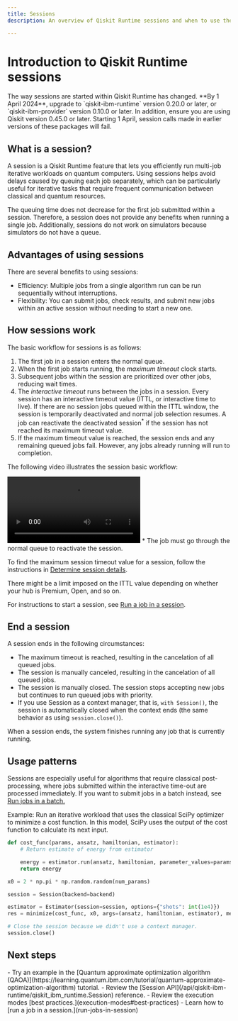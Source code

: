 ```yaml
---
title: Sessions
description: An overview of Qiskit Runtime sessions and when to use them.

---
```

# Introduction to Qiskit Runtime sessions

<Admonition type="caution" title="Important">
The way sessions are started within Qiskit Runtime has changed. **By 1 April 2024**, upgrade to `qiskit-ibm-runtime` version 0.20.0 or later, or `qiskit-ibm-provider` version 0.10.0 or later. In addition, ensure you are using Qiskit version 0.45.0 or later. Starting 1 April, session calls made in earlier versions of these packages will fail.
</Admonition>

## What is a session?

A session is a Qiskit Runtime feature that lets you efficiently run multi-job iterative workloads on quantum computers. Using sessions helps avoid delays caused by queuing each job separately, which can be particularly useful for iterative tasks that require frequent communication between classical and quantum resources.

<Admonition type="note">
The queuing time does not decrease for the first job submitted within a session. Therefore, a session does not provide any benefits when running a single job. Additionally, sessions do not work on simulators because simulators do not have a queue.
</Admonition>

## Advantages of using sessions

There are several benefits to using sessions:

- Efficiency: Multiple jobs from a single algorithm run can be run sequentially without interruptions.
- Flexibility: You can submit jobs, check results, and submit new jobs within an active session without needing to start a new one.

## How sessions work

The basic workflow for sessions is as follows:

1. The first job in a session enters the normal queue.
2. When the first job starts running, the _maximum timeout_ clock starts.
2. Subsequent jobs within the session are prioritized over other jobs, reducing wait times.
3. The _interactive timeout_ runs between the jobs in a session. Every session has an interactive timeout value (ITTL, or interactive time to live). If there are no session jobs queued within the ITTL window, the session is temporarily deactivated and normal job selection resumes. A job can reactivate the deactivated session<sup>*</sup> if the session has not reached its maximum timeout value.
3. If the maximum timeout value is reached, the session ends and any remaining queued jobs fail. However, any jobs already running will run to completion.

The following video illustrates the session basic workflow:

<video title="A user starts a session job and becomes the priority user.  They submit jobs to the quantum system while other users wait. After the prioritized user's session finishes, the next person's jobs can begin processing." className="max-w-auto h-auto" controls>
  <source src="/videos/run/sessions/demo.mp4" type="video/mp4"></source>
</video>

<Admonition type="note">
* The job must go through the normal queue to reactivate the session.
</Admonition>

To find the maximum session timeout value for a session, follow the instructions in [Determine session details](run-jobs-in-session#session-details).

<Admonition type="note">
    There might be a limit imposed on the ITTL value depending on whether your hub is Premium, Open, and so on.
</Admonition>

For instructions to start a session, see [Run a job in a session](run-jobs-in-session).

<span id="ends"></span>
## End a session

A session ends in the following circumstances:

* The maximum timeout is reached, resulting in the cancelation of all queued jobs.
* The session is manually canceled, resulting in the cancelation of all queued jobs.
* The session is manually closed.  The session stops accepting new jobs but continues to run queued jobs with priority.
* If you use Session as a context manager, that is,  `with Session()`, the session is automatically closed when the context ends (the same behavior as using `session.close()`).

<Admonition type = "note">
When a session ends, the system finishes running any job that is currently running.
</Admonition>

## Usage patterns

Sessions are especially useful for algorithms that require classical post-processing, where jobs submitted within the interactive time-out are processed immediately. If you want to submit jobs in a batch instead, see [Run jobs in a batch.](run-jobs-batch)

Example: Run an iterative workload that uses the classical SciPy optimizer to minimize a cost function. In this model, SciPy uses the output of the cost function to calculate its next input.

```python
def cost_func(params, ansatz, hamiltonian, estimator):
    # Return estimate of energy from estimator

    energy = estimator.run(ansatz, hamiltonian, parameter_values=params).result().values[0]
    return energy

x0 = 2 * np.pi * np.random.random(num_params)

session = Session(backend=backend)

estimator = Estimator(session=session, options={"shots": int(1e4)})
res = minimize(cost_func, x0, args=(ansatz, hamiltonian, estimator), method="cobyla")

# Close the session because we didn't use a context manager.
session.close()
```

## Next steps

<Admonition type="tip" title="Recommendations">
  - Try an example in the [Quantum approximate optimization algorithm (QAOA)](https://learning.quantum.ibm.com/tutorial/quantum-approximate-optimization-algorithm) tutorial.
  - Review the [Session API](/api/qiskit-ibm-runtime/qiskit_ibm_runtime.Session) reference.
  - Review the execution modes [best practices.](execution-modes#best-practices)
  - Learn how to [run a job in a session.](run-jobs-in-session)
</Admonition>